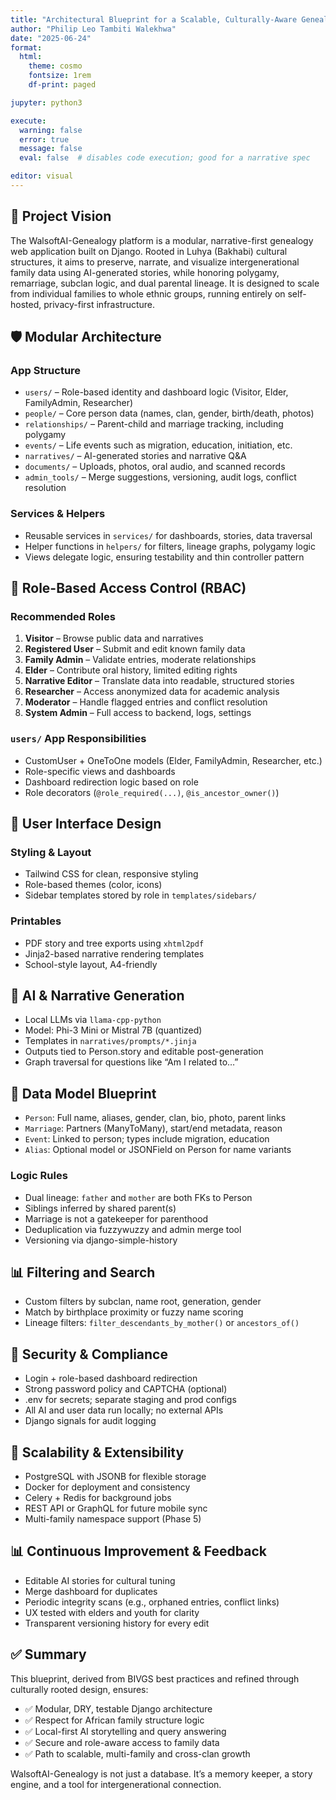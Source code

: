```yaml
---
title: "Architectural Blueprint for a Scalable, Culturally-Aware Genealogy Platform"
author: "Philip Leo Tambiti Walekhwa"
date: "2025-06-24"
format: 
  html:
    theme: cosmo
    fontsize: 1rem
    df-print: paged

jupyter: python3

execute:
  warning: false
  error: true
  message: false
  eval: false  # disables code execution; good for a narrative spec

editor: visual
---
```


## 🧬 Project Vision

The WalsoftAI-Genealogy platform is a modular, narrative-first genealogy web application built on Django. Rooted in Luhya (Bakhabi) cultural structures, it aims to preserve, narrate, and visualize intergenerational family data using AI-generated stories, while honoring polygamy, remarriage, subclan logic, and dual parental lineage. It is designed to scale from individual families to whole ethnic groups, running entirely on self-hosted, privacy-first infrastructure.

## 🛡️ Modular Architecture

### App Structure

* `users/` – Role-based identity and dashboard logic (Visitor, Elder, FamilyAdmin, Researcher)
* `people/` – Core person data (names, clan, gender, birth/death, photos)
* `relationships/` – Parent-child and marriage tracking, including polygamy
* `events/` – Life events such as migration, education, initiation, etc.
* `narratives/` – AI-generated stories and narrative Q\&A
* `documents/` – Uploads, photos, oral audio, and scanned records
* `admin_tools/` – Merge suggestions, versioning, audit logs, conflict resolution

### Services & Helpers

* Reusable services in `services/` for dashboards, stories, data traversal
* Helper functions in `helpers/` for filters, lineage graphs, polygamy logic
* Views delegate logic, ensuring testability and thin controller pattern

## 🔐 Role-Based Access Control (RBAC)

### Recommended Roles

1. **Visitor** – Browse public data and narratives
2. **Registered User** – Submit and edit known family data
3. **Family Admin** – Validate entries, moderate relationships
4. **Elder** – Contribute oral history, limited editing rights
5. **Narrative Editor** – Translate data into readable, structured stories
6. **Researcher** – Access anonymized data for academic analysis
7. **Moderator** – Handle flagged entries and conflict resolution
8. **System Admin** – Full access to backend, logs, settings

### `users/` App Responsibilities

* CustomUser + OneToOne models (Elder, FamilyAdmin, Researcher, etc.)
* Role-specific views and dashboards
* Dashboard redirection logic based on role
* Role decorators (`@role_required(...)`, `@is_ancestor_owner()`)

## 🎨 User Interface Design

### Styling & Layout

* Tailwind CSS for clean, responsive styling
* Role-based themes (color, icons)
* Sidebar templates stored by role in `templates/sidebars/`

### Printables

* PDF story and tree exports using `xhtml2pdf`
* Jinja2-based narrative rendering templates
* School-style layout, A4-friendly

## 🧠 AI & Narrative Generation

* Local LLMs via `llama-cpp-python`
* Model: Phi-3 Mini or Mistral 7B (quantized)
* Templates in `narratives/prompts/*.jinja`
* Outputs tied to Person.story and editable post-generation
* Graph traversal for questions like "Am I related to..."

## 📃 Data Model Blueprint

* `Person`: Full name, aliases, gender, clan, bio, photo, parent links
* `Marriage`: Partners (ManyToMany), start/end metadata, reason
* `Event`: Linked to person; types include migration, education
* `Alias`: Optional model or JSONField on Person for name variants

### Logic Rules

* Dual lineage: `father` and `mother` are both FKs to Person
* Siblings inferred by shared parent(s)
* Marriage is not a gatekeeper for parenthood
* Deduplication via fuzzywuzzy and admin merge tool
* Versioning via django-simple-history

## 📊 Filtering and Search

* Custom filters by subclan, name root, generation, gender
* Match by birthplace proximity or fuzzy name scoring
* Lineage filters: `filter_descendants_by_mother()` or `ancestors_of()`

## 🚪 Security & Compliance

* Login + role-based dashboard redirection
* Strong password policy and CAPTCHA (optional)
* .env for secrets; separate staging and prod configs
* All AI and user data run locally; no external APIs
* Django signals for audit logging

## 🚀 Scalability & Extensibility

* PostgreSQL with JSONB for flexible storage
* Docker for deployment and consistency
* Celery + Redis for background jobs
* REST API or GraphQL for future mobile sync
* Multi-family namespace support (Phase 5)

## 📊 Continuous Improvement & Feedback

* Editable AI stories for cultural tuning
* Merge dashboard for duplicates
* Periodic integrity scans (e.g., orphaned entries, conflict links)
* UX tested with elders and youth for clarity
* Transparent versioning history for every edit

## ✅ Summary

This blueprint, derived from BIVGS best practices and refined through culturally rooted design, ensures:

* ✅ Modular, DRY, testable Django architecture
* ✅ Respect for African family structure logic
* ✅ Local-first AI storytelling and query answering
* ✅ Secure and role-aware access to family data
* ✅ Path to scalable, multi-family and cross-clan growth

WalsoftAI-Genealogy is not just a database. It's a memory keeper, a story engine, and a tool for intergenerational connection.
